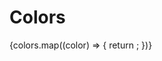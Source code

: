 
<Meta title="Atoms/Colors" />

# Colors

<ColorPalette>
  {colors.map((color) => {
    return <ColorItem key={color.title} title={color.title} colors={[color.value]} />;
  })}
</ColorPalette>
